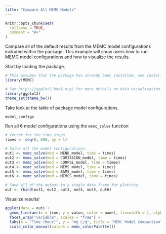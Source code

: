```yaml
---
title: "Compare All MEMC Models"
---
```


```r
knitr::opts_chunk$set(
  collapse = TRUE,
  comment = "#>"
)
```


Compare all of the default results from the MEMC model configurations included within the package. This example will show users how to run MEMC model configurations and how to visualize the results. 


Start by loading the package. 

```r
# This assumes that the package has already been installed, see installation instructions. 
library(MEMC)

# See https://ggplot2-book.org/ for more details on data visualization.
library(ggplot2)
theme_set(theme_bw())
```

Take look at the table of package model configurations. 

```r
model_configs
```

Run all 6 model configurations using the `memc_solve` function

```r
# Vector for the time steps
times <- seq(0, 600, by = 1)

# Solve all the model configurations. 
out1 <- memc_solve(mod = MEND_model, time = times)
out2 <- memc_solve(mod = COMISSION_model, time = times)
out3 <- memc_solve(mod = CORPSE_model, time = times)
out4 <- memc_solve(mod = MEMS_model, time = times)
out5 <- memc_solve(mod = BAMS_model, time = times)
out6 <- memc_solve(mod = MIMCS_model, time = times)

# Save all of the output in a single data frame for plotting. 
out <- rbind(out1, out2, out3, out4, out5, out6)
```


Visualize results! 

```r
ggplot(data = out) + 
  geom_line(aes(x = time, y = value, color = name), linewidth = 1, alpha = 0.85) +
  facet_wrap("variable", scales = "free") + 
  labs(x = "Time (hour)", y = "mg C/g", title = "MEMC Model Comparison") + 
  scale_color_manual(values = memc_colorPalette())
```
